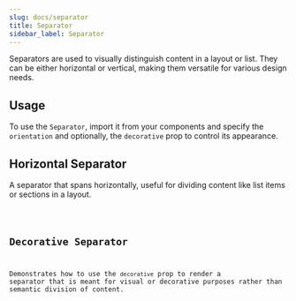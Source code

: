 ```yaml
---
slug: docs/separator
title: Separator
sidebar_label: Separator
---
```


Separators are used to visually distinguish content in a layout or list. They can be either horizontal or vertical, making them versatile for various design needs.

## Usage

To use the `Separator`, import it from your components and specify the `orientation` and optionally, the `decorative` prop to control its appearance.


## Horizontal Separator

A separator that spans horizontally, useful for dividing content like list items or sections in a layout.


<CodeSample>
    <SeparatorHorizontalDemo/>
</CodeSample>

<Code code={SeparatorHorizontalSource} lang="tsx" />


## Decorative Separator

Demonstrates how to use the `decorative` prop to render a separator that is meant for visual or decorative purposes rather than semantic division of content.


<CodeSample>
    <SeparatorDecorativeDemo/>
</CodeSample>

<Code code={SeparatorDecorativeSource} lang="tsx" />
